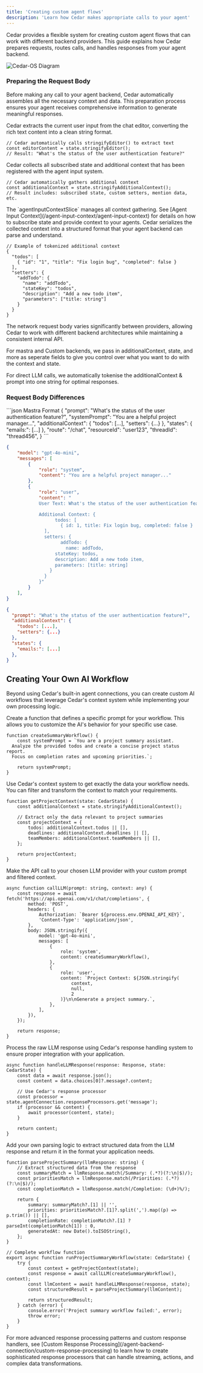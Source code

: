 ```yaml
---
title: 'Creating custom agent flows'
description: 'Learn how Cedar makes appropriate calls to your agent'
---
```


Cedar provides a flexible system for creating custom agent flows that can work with different backend providers. This guide explains how Cedar prepares requests, routes calls, and handles responses from your agent backend.

<img src='/images/gettingInput.png' alt='Cedar-OS  Diagram' />

### Preparing the Request Body

Before making any call to your agent backend, Cedar automatically assembles all the necessary context and data. This preparation process ensures your agent receives comprehensive information to generate meaningful responses.

<Steps>
<Step title="User prompt extraction">
Cedar extracts the current user input from the chat editor, converting the rich text content into a clean string format.

```tsx
// Cedar automatically calls stringifyEditor() to extract text
const editorContent = state.stringifyEditor();
// Result: "What's the status of the user authentication feature?"
```

</Step>

<Step title="State and context gathering">
Cedar collects all subscribed state and additional context that has been registered with the agent input system.

```tsx
// Cedar automatically gathers additional context
const additionalContext = state.stringifyAdditionalContext();
// Result includes: subscribed state, custom setters, mention data, etc.
```

<Note>
The `agentInputContextSlice` manages all context gathering. See [Agent Input Context](/agent-input-context/agent-input-context) for details on how to subscribe state and provide context to your agents.
</Note>
</Step>

<Step title="Context tokenization">
Cedar serializes the collected context into a structured format that your agent backend can parse and understand.

```tsx
// Example of tokenized additional context
{
  "todos": [
    { "id": "1", "title": "Fix login bug", "completed": false }
  ],
  "setters": {
    "addTodo": {
      "name": "addTodo",
      "stateKey": "todos",
      "description": "Add a new todo item",
      "parameters": ["title: string"]
    }
  }
}
```

</Step>

<Step title="Network Request Body Structure">

The network request body varies significantly between providers, allowing Cedar to work with different backend architectures while maintaining a consistent internal API.

For mastra and Custom backends, we pass in additionalContext, state, and more as seperate fields to give you control over what you want to do with the context and state.

For direct LLM calls, we automatically tokenise the additionalContext & prompt into one string for optimal responses.

### Request Body Differences

<CodeGroup>
```json Mastra Format
{
  "prompt": "What's the status of the user authentication feature?",
  "systemPrompt": "You are a helpful project manager...",
  "additionalContext": {
    "todos": [...],
    "setters": {...}
  },
  "states": {
	"emails:": [...]
  },
  "route": "/chat",
  "resourceId": "user123",
  "threadId": "thread456",
}
```

```json OpenAI Format
{
	"model": "gpt-4o-mini",
	"messages": [
		{
			"role": "system",
			"content": "You are a helpful project manager..."
		},
		{
			"role": "user",
			"content": "
			User Text: What's the status of the user authentication feature?

			Additional Context: {
				  todos: [
				    { id: 1, title: Fix login bug, completed: false }
			  ],
			  setters: {
				    addTodo: {
				      name: addTodo,
			      stateKey: todos,
			      description: Add a new todo item,
			      parameters: [title: string]
			    }
			  }
			}"
		}
	],
}
```

```json Custom Format
{
  "prompt": "What's the status of the user authentication feature?",
  "additionalContext": {
    "todos": [...],
    "setters": {...}
  },
  "states": {
	"emails:": [...]
  },
}
```

</CodeGroup>
</Step>
</Steps>

## Creating Your Own AI Workflow

Beyond using Cedar's built-in agent connections, you can create custom AI workflows that leverage Cedar's context system while implementing your own processing logic.

<Steps>
<Step title="Define your prompt">
Create a function that defines a specific prompt for your workflow. This allows you to customize the AI's behavior for your specific use case.

```tsx
function createSummaryWorkflow() {
	const systemPrompt = `You are a project summary assistant. 
  Analyze the provided todos and create a concise project status report. 
  Focus on completion rates and upcoming priorities.`;

	return systemPrompt;
}
```

</Step>

<Step title="Extract specific additional context">
Use Cedar's context system to get exactly the data your workflow needs. You can filter and transform the context to match your requirements.

```tsx
function getProjectContext(state: CedarState) {
	const additionalContext = state.stringifyAdditionalContext();

	// Extract only the data relevant to project summaries
	const projectContext = {
		todos: additionalContext.todos || [],
		deadlines: additionalContext.deadlines || [],
		teamMembers: additionalContext.teamMembers || [],
	};

	return projectContext;
}
```

</Step>

<Step title="Call the LLM">
Make the API call to your chosen LLM provider with your custom prompt and filtered context.

```tsx
async function callLLM(prompt: string, context: any) {
	const response = await fetch('https://api.openai.com/v1/chat/completions', {
		method: 'POST',
		headers: {
			Authorization: `Bearer ${process.env.OPENAI_API_KEY}`,
			'Content-Type': 'application/json',
		},
		body: JSON.stringify({
			model: 'gpt-4o-mini',
			messages: [
				{
					role: 'system',
					content: createSummaryWorkflow(),
				},
				{
					role: 'user',
					content: `Project Context: ${JSON.stringify(
						context,
						null,
						2
					)}\n\nGenerate a project summary.`,
				},
			],
		}),
	});

	return response;
}
```

</Step>

<Step title="Handle the LLM response">
Process the raw LLM response using Cedar's response handling system to ensure proper integration with your application.

```tsx
async function handleLLMResponse(response: Response, state: CedarState) {
	const data = await response.json();
	const content = data.choices[0]?.message?.content;

	// Use Cedar's response processor
	const processor = state.agentConnection.responseProcessors.get('message');
	if (processor && content) {
		await processor(content, state);
	}

	return content;
}
```

</Step>

<Step title="Custom parsing and return">
Add your own parsing logic to extract structured data from the LLM response and return it in the format your application needs.

```tsx
function parseProjectSummary(llmResponse: string) {
	// Extract structured data from the response
	const summaryMatch = llmResponse.match(/Summary: (.*?)(?:\n|$)/);
	const prioritiesMatch = llmResponse.match(/Priorities: (.*?)(?:\n|$)/);
	const completionMatch = llmResponse.match(/Completion: (\d+)%/);

	return {
		summary: summaryMatch?.[1] || '',
		priorities: prioritiesMatch?.[1]?.split(',').map((p) => p.trim()) || [],
		completionRate: completionMatch?.[1] ? parseInt(completionMatch[1]) : 0,
		generatedAt: new Date().toISOString(),
	};
}

// Complete workflow function
export async function runProjectSummaryWorkflow(state: CedarState) {
	try {
		const context = getProjectContext(state);
		const response = await callLLM(createSummaryWorkflow(), context);
		const llmContent = await handleLLMResponse(response, state);
		const structuredResult = parseProjectSummary(llmContent);

		return structuredResult;
	} catch (error) {
		console.error('Project summary workflow failed:', error);
		throw error;
	}
}
```

</Step>
</Steps>

<Note>
	For more advanced response processing patterns and custom response handlers,
	see [Custom Response
	Processing](/agent-backend-connection/custom-response-processing) to learn how
	to create sophisticated response processors that can handle streaming,
	actions, and complex data transformations.
</Note>
